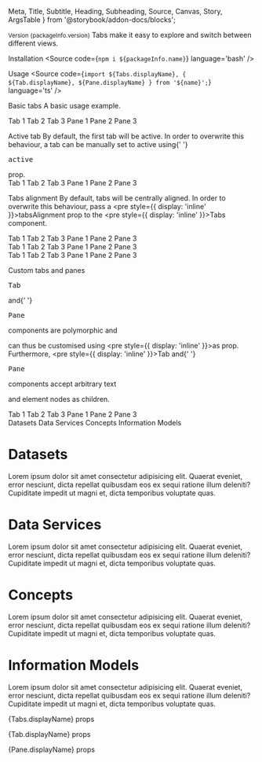   Meta,
  Title,
  Subtitle,
  Heading,
  Subheading,
  Source,
  Canvas,
  Story,
  ArgsTable
} from '@storybook/addon-docs/blocks';




<Meta title='Components/Tabs' />

<Title>Tabs</Title>
<Subtitle>
  <small>Version {packageInfo.version}</small>
</Subtitle>
<Subtitle>
  Tabs make it easy to explore and switch between different views.
</Subtitle>

<Heading>Installation</Heading>
<Source code={`npm i ${packageInfo.name}`} language='bash' />

<Heading>Usage</Heading>
<Source
  code={`import ${Tabs.displayName}, { ${Tab.displayName}, ${Pane.displayName} } from '${name}';`}
  language='ts'
/>

<Subheading>Basic tabs</Subheading>
<Subtitle>A basic usage example.</Subtitle>

<Canvas>
  <Story name='Basic tabs'>
    <div style={{ padding: '10px' }}>
      <Tabs>
        <Tab for='pane-1'>Tab 1</Tab>
        <Tab for='pane-2'>Tab 2</Tab>
        <Tab for='pane-3'>Tab 3</Tab>
        <Pane id='pane-1'>Pane 1</Pane>
        <Pane id='pane-2'>Pane 2</Pane>
        <Pane id='pane-3'>Pane 3</Pane>
      </Tabs>
    </div>
  </Story>
</Canvas>

<Subheading>Active tab</Subheading>
<Subtitle>
  By default, the first tab will be active. In order to overwrite this
  behaviour, a tab can be manually set to active using{' '}
  <pre style={{ display: 'inline' }}>active</pre> prop.
</Subtitle>

<Canvas>
  <Story name='Active tab'>
    <div style={{ padding: '10px' }}>
      <Tabs>
        <Tab for='pane-1'>Tab 1</Tab>
        <Tab for='pane-2' active>
          Tab 2
        </Tab>
        <Tab for='pane-3'>Tab 3</Tab>
        <Pane id='pane-1'>Pane 1</Pane>
        <Pane id='pane-2'>Pane 2</Pane>
        <Pane id='pane-3'>Pane 3</Pane>
      </Tabs>
    </div>
  </Story>
</Canvas>

<Subheading>Tabs alignment</Subheading>
<Subtitle>
  By default, tabs will be centrally aligned. In order to overwrite this
  behaviour, pass a <pre style={{ display: 'inline' }}>tabsAlignment</pre> prop
  to the <pre style={{ display: 'inline' }}>Tabs</pre> component.
</Subtitle>

<Canvas>
  <Story name='Tabs alignment'>
    <div style={{ padding: '10px' }}>
      <Tabs tabsAlignment={Alignment.LEFT}>
        <Tab for='pane-1'>Tab 1</Tab>
        <Tab for='pane-2' active>
          Tab 2
        </Tab>
        <Tab for='pane-3'>Tab 3</Tab>
        <Pane id='pane-1'>Pane 1</Pane>
        <Pane id='pane-2'>Pane 2</Pane>
        <Pane id='pane-3'>Pane 3</Pane>
      </Tabs>
    </div>
    <div style={{ padding: '10px', marginTop: '20px' }}>
      <Tabs tabsAlignment={Alignment.CENTRE}>
        <Tab for='pane-1'>Tab 1</Tab>
        <Tab for='pane-2' active>
          Tab 2
        </Tab>
        <Tab for='pane-3'>Tab 3</Tab>
        <Pane id='pane-1'>Pane 1</Pane>
        <Pane id='pane-2'>Pane 2</Pane>
        <Pane id='pane-3'>Pane 3</Pane>
      </Tabs>
    </div>
    <div style={{ padding: '10px', marginTop: '20px' }}>
      <Tabs tabsAlignment={Alignment.RIGHT}>
        <Tab for='pane-1'>Tab 1</Tab>
        <Tab for='pane-2' active>
          Tab 2
        </Tab>
        <Tab for='pane-3'>Tab 3</Tab>
        <Pane id='pane-1'>Pane 1</Pane>
        <Pane id='pane-2'>Pane 2</Pane>
        <Pane id='pane-3'>Pane 3</Pane>
      </Tabs>
    </div>
  </Story>
</Canvas>

<Subheading>Custom tabs and panes</Subheading>
<Subtitle>
  <pre style={{ display: 'inline' }}>Tab</pre> and{' '}
  <pre style={{ display: 'inline' }}>Pane</pre> components are polymorphic and
  can thus be customised using <pre style={{ display: 'inline' }}>as</pre> prop.
  Furthermore, <pre style={{ display: 'inline' }}>Tab</pre> and{' '}
  <pre style={{ display: 'inline' }}>Pane</pre> components accept arbitrary text
  and element nodes as children.
</Subtitle>

<Canvas>
  <Story name='Custom tabs and panes'>
    <div style={{ padding: '10px' }}>
      <Tabs>
        <Tab for='pane-1' as={SC.Tab}>
          Tab 1
        </Tab>
        <Tab for='pane-2' as={SC.Tab}>
          Tab 2
        </Tab>
        <Tab for='pane-3' as={SC.Tab}>
          Tab 3
        </Tab>
        <Pane id='pane-1' as={SC.Pane}>
          Pane 1
        </Pane>
        <Pane id='pane-2' as={SC.Pane}>
          Pane 2
        </Pane>
        <Pane id='pane-3' as={SC.Pane}>
          Pane 3
        </Pane>
      </Tabs>
    </div>
    <div style={{ padding: '10px', marginTop: '20px' }}>
      <Tabs>
        <Tab for='datasets' as={SC.DatasetsTab}>
          <span>Datasets</span>
        </Tab>
        <Tab for='data-services' as={SC.DataServicesTab}>
          <span>Data Services</span>
        </Tab>
        <Tab for='concepts' as={SC.ConceptsTab}>
          <span>Concepts</span>
        </Tab>
        <Tab for='information-models' as={SC.InformationModelsTab}>
          <span>Information Models</span>
        </Tab>
        <Pane id='datasets' as={SC.DatasetsPane}>
          <h1>Datasets</h1>
          <p>
            Lorem ipsum dolor sit amet consectetur adipisicing elit. Quaerat
            eveniet, error nesciunt, dicta repellat quibusdam eos ex sequi
            ratione illum deleniti? Cupiditate impedit ut magni et, dicta
            temporibus voluptate quas.
          </p>
        </Pane>
        <Pane id='data-services' as={SC.DataServicesPane}>
          <h1>Data Services</h1>
          <p>
            Lorem ipsum dolor sit amet consectetur adipisicing elit. Quaerat
            eveniet, error nesciunt, dicta repellat quibusdam eos ex sequi
            ratione illum deleniti? Cupiditate impedit ut magni et, dicta
            temporibus voluptate quas.
          </p>
        </Pane>
        <Pane id='concepts' as={SC.ConceptsPane}>
          <h1>Concepts</h1>
          <p>
            Lorem ipsum dolor sit amet consectetur adipisicing elit. Quaerat
            eveniet, error nesciunt, dicta repellat quibusdam eos ex sequi
            ratione illum deleniti? Cupiditate impedit ut magni et, dicta
            temporibus voluptate quas.
          </p>
        </Pane>
        <Pane id='information-models' as={SC.InformationModelsPane}>
          <h1>Information Models</h1>
          <p>
            Lorem ipsum dolor sit amet consectetur adipisicing elit. Quaerat
            eveniet, error nesciunt, dicta repellat quibusdam eos ex sequi
            ratione illum deleniti? Cupiditate impedit ut magni et, dicta
            temporibus voluptate quas.
          </p>
        </Pane>
      </Tabs>
    </div>
  </Story>
</Canvas>

<Heading>{Tabs.displayName} props</Heading>
<ArgsTable of={Tabs} />

<Heading>{Tab.displayName} props</Heading>
<ArgsTable of={Tab} />

<Heading>{Pane.displayName} props</Heading>
<ArgsTable of={Pane} />
